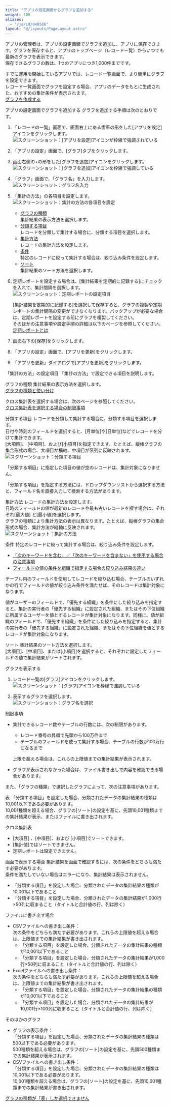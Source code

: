 ```yaml
---
title: "アプリの設定画面からグラフを追加する"
weight: 300
aliases:
  - "/ja/id/040586"
layout: "@/layouts/PageLayout.astro"
---
```




アプリの管理者は、アプリの設定画面でグラフを追加し、アプリに保存できます。グラフを保存すると、アプリのトップページ（レコード一覧）からいつでも最新のグラフを表示できます。  
保存できるグラフの数は、1つのアプリにつき1,000件までです。

<Hint>

すでに運用を開始しているアプリでは、レコード一覧画面で、より簡単にグラフを設定できます。  
レコード一覧画面でグラフを設定する場合、アプリのデータをもとに生成された、おすすめの集計条件が表示されます。  
[グラフを作成する](/k/ja/id/040468.html)

</Hint>

<Heading id="report_set_report_10">アプリの設定画面でグラフを追加する</Heading>
グラフを追加する手順は次のとおりです。

1. 「レコードの一覧」画面で、画面右上にある歯車の形をした[アプリを設定]アイコンをクリックします。  
   <Img src="/k/kintone/img/settings_new_icon.png" alt="スクリーンショット：[アプリを設定]アイコンが枠線で強調されている" />

1. 「アプリの設定」画面で、[グラフ]タブをクリックします。

1. 画面右側の+の形をした[グラフを追加]アイコンをクリックします。
   <Img src="/k/kintone/img-ja/set_report_01.png" alt="スクリーンショット：[グラフを追加]アイコンを枠線で強調している" />

1. 「グラフ」画面で、「グラフ名」を入力します。  
   <Img src="/k/kintone/img-ja/set_report_img2.png" alt="スクリーンショット：グラフ名入力" />

1. 「集計の方法」の各項目を設定します。
    <Img src="/k/kintone/img-ja/set_report_img3.png" alt="スクリーンショット：集計の方法の各項目を設定" />

    * [グラフの種類](#report_set_report_4010)  
      集計結果の表示方法を選択します。
    * [分類する項目](#report_set_report_4020)  
      レコードを分類して集計する場合に、分類する項目を選択します。
    * [集計方法](#report_set_report_4030)  
      レコードの集計方法を設定します。
    * [条件](#report_set_report_4040)  
      特定のレコードに絞って集計する場合は、絞り込み条件を設定します。
    * [ソート](#report_set_report_4050)  
      集計結果のソート方法を選択します。

1. 定期レポートを設定する場合は、[集計結果を定期的に記録する]にチェックを入れて、集計間隔を選択します。  
   <Img src="/k/kintone/img-ja/set_report_img4.png" alt="スクリーンショット：定期レポートの設定項目" />

   <Warning>

   [集計結果を定期的に記録する]を選択して保存すると、グラフの複製や定期レポートの集計間隔の変更ができなくなります。バックアップが必要な場合は、定期レポートを設定する前にグラフを複製してください。  
   そのほかの注意事項や設定手順の詳細は以下のページを参照してください。  
   [定期レポートとは](/k/ja/id/040582.html)

   </Warning>

1. 画面右下の[保存]をクリックします。

1. 「アプリの設定」画面で、[アプリを更新]をクリックします。

1. 「アプリを更新」ダイアログで[アプリを更新]をクリックします。

<Heading id="report_set_report_40">「集計の方法」の設定項目</Heading>
「集計の方法」で設定できる項目を説明します。

<Heading level={3} id="report_set_report_4010">グラフの種類</Heading>
集計結果の表示方法を選択します。  
[グラフの種類と使い分け](/k/ja/id/040581.html)

クロス集計表を選択する場合は、次のページを参照してください。  
[クロス集計表を選択する場合の制限事項](/k/ja/id/040586.html#report_set_report_20)

<Heading level={3} id="report_set_report_4020">分類する項目</Heading>
レコードを分類して集計する場合に、分類する項目を選択します。  
日付や時刻のフィールドを選択すると、[月単位]や[日単位]などでレコードを分けて集計できます。  
[大項目]、 [中項目]、および[小項目]を指定できます。たとえば、縦棒グラフの集合形式の場合、大項目が横軸、中項目が系列に反映されます。
<Img src="/k/kintone/img-ja/set_report_02.png" alt="スクリーンショット：分類する項目" />

<Warning>

「分類する項目」に指定した項目の値が空のレコードは、集計対象になりません。

</Warning>

<Hint>

「分類する項目」を指定する方法には、ドロップダウンリストから選択する方法と、フィールド名を直接入力して検索する方法があります。

</Hint>

<Heading level={3} id="report_set_report_4030">集計方法</Heading>
レコードの集計方法を設定します。  
日時のフィールドの値が最新のレコードや最も古いレコードを探す場合は、それぞれ[最大値] と[最小値]を選択します。  
グラフの種類により集計方法の表示は異なります。たとえば、縦棒グラフの集合形式の場合、集計方法が縦軸に反映されます。
<Img src="/k/kintone/img-ja/set_report_03.png" alt="スクリーンショット：集計の方法" />

<Heading level={3} id="report_set_report_4040">条件</Heading>
特定のレコードに絞って集計する場合は、絞り込み条件を設定します。

* [「次のキーワードを含む」／「次のキーワードを含まない」を使用する場合の注意事項](/k/ja/id/040458.html#app_collectdata_filter_records_20)
* [フィールドの値の条件を組織で指定する場合の絞り込み結果の違い](/k/ja/id/040458.html#app_collectdata_filter_records_40)

<Warning>

テーブル内のフィールドを使用してレコードを絞り込む場合、テーブルのいずれかの行でフィールドの値が絞り込み条件を満たせば、そのレコードは集計対象になります。

</Warning>

<Note>

値がユーザーのフィールドで、「優先する組織」を条件にした絞り込みを指定すると、集計の実行者の「優先する組織」に設定された組織、またはその下位組織に所属するユーザーを値とするレコードが集計対象になります。同様に、値が組織のフィールドで、「優先する組織」を条件にした絞り込みを指定すると、集計の実行者の「優先する組織」に設定された組織、またはその下位組織を値とするレコードが集計対象になります。

</Note>

<Heading level={3} id="report_set_report_4050">ソート</Heading>
集計結果のソート方法を選択します。  
[大項目]、[中項目]、または[小項目]を選択すると、それぞれに設定したフィールドの値で集計結果がソートされます。

<Heading id="report_set_report_30">グラフを表示する</Heading>
1. レコード一覧の[グラフ]アイコンをクリックします。  
   <Img src="/k/kintone/img-ja/set_report_04.png" alt="スクリーンショット：[グラフ]アイコンを枠線で強調している" />

1. 表示するグラフを選択します。  
   <Img src="/k/kintone/img-ja/set_report_05.png" alt="スクリーンショット：グラフ名を選択" />

<Heading id="report_set_report_20">制限事項</Heading>
* 集計できるレコード数やテーブルの行数には、次の制限があります。
  * レコード番号の昇順で先頭から100万件まで
  * テーブルのフィールドを使って集計する場合、テーブルの行数が100万行になるまで

  上限を超える場合は、これらの上限値までの集計結果が表示されます。
* グラフが表示されなかった場合は、ファイル書き出しで内容を確認できる場合があります。

また、「グラフの種類」で選択したグラフによって、次の注意事項があります。

<Heading level={3} id="report_set_report_2010">表</Heading>
「分類する項目」を設定した場合、分類されたデータの集計結果の種類は10,001以下である必要があります。  
10,001種類を超える場合、グラフの[ソート]の設定を基に、先頭10,001種類までの集計結果が表示、またはファイルに書き出されます。

<Heading level={3} id="report_set_report_2020">クロス集計表</Heading>
* [大項目] 、[中項目]、および [小項目]でソートできます。
* [集計値]ではソートできません。
* 定期レポートは設定できません。

<Heading level={4} id="report_set_report_202010">画面で表示する場合</Heading>
集計結果を画面で確認するには、次の条件をどちらも満たす必要があります。  
条件を満たしていない場合はエラーになり、集計結果は表示されません。

* 「分類する項目」を設定した場合、分類されたデータの集計結果の種類が10,001以下であること
* 「分類する項目」を設定した場合、分類されたデータの集計結果が1,000行×50列に収まること（タイトルと合計値の行、列は除く）

<Heading level={4} id="report_set_report_202020">ファイルに書き出す場合</Heading>
* CSVファイルへの書き出し条件：  
  次の条件をどちらも満たす必要があります。これらの上限値を超える場合は、上限値までの集計結果が書き出されます。  
  * 「分類する項目」を設定した場合、分類されたデータの集計結果の種類が10,001以下であること
  * 「分類する項目」を設定した場合、分類されたデータの集計結果が1,000行×50列に収まること（タイトルと合計値の行、列は除く）
* Excelファイルへの書き出し条件：  
  次の条件をどちらも満たす必要があります。これらの上限値を超える場合は、上限値までの集計結果が書き出されます。  
  * 「分類する項目」を設定した場合、分類されたデータの集計結果の種類が10,001以下であること
  * 「分類する項目」を設定した場合、分類されたデータの集計結果が10,001行×100列に収まること（タイトルと合計値の行、列は除く）

<Heading level={3} id="report_set_report_2030">そのほかのグラフ</Heading>
* グラフの表示条件：  
  「分類する項目」を設定した場合、分類されたデータの集計結果の種類は500以下である必要があります。  
  500種類を超える場合は、グラフの[ソート]の設定を基に、先頭500種類までの集計結果が表示されます。
* CSVファイルへの書き出し条件：  
  「分類する項目」を設定した場合、分類されたデータの集計結果の種類は10,001以下である必要があります。  
  10,001種類を超える場合は、グラフの[ソート]の設定を基に、先頭10,001種類までの集計結果が書き出されます。

<Reference>

[グラフの種類が「表」しか選択できません](/k/ja/id/040248.html)

</Reference>
